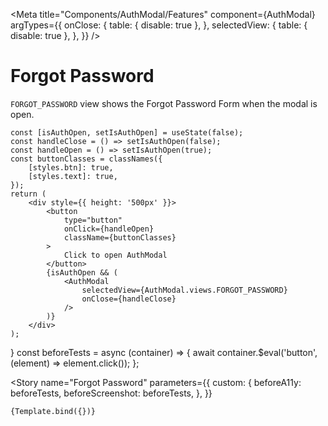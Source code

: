 
<Meta
    title="Components/AuthModal/Features"
    component={AuthModal}
    argTypes={{
        onClose: {
            table: { disable: true },
        },
        selectedView: {
            table: { disable: true },
        },
    }}
/>

# Forgot Password

`FORGOT_PASSWORD` view shows the Forgot Password Form when the modal is open.

    const [isAuthOpen, setIsAuthOpen] = useState(false);
    const handleClose = () => setIsAuthOpen(false);
    const handleOpen = () => setIsAuthOpen(true);
    const buttonClasses = classNames({
        [styles.btn]: true,
        [styles.text]: true,
    });
    return (
        <div style={{ height: '500px' }}>
            <button
                type="button"
                onClick={handleOpen}
                className={buttonClasses}
            >
                Click to open AuthModal
            </button>
            {isAuthOpen && (
                <AuthModal
                    selectedView={AuthModal.views.FORGOT_PASSWORD}
                    onClose={handleClose}
                />
            )}
        </div>
    );
}
const beforeTests = async (container) => {
    await container.$eval('button', (element) => element.click());
};

<Story
    name="Forgot Password"
    parameters={{
        custom: {
            beforeA11y: beforeTests,
            beforeScreenshot: beforeTests,
        },
    }}
>
    {Template.bind({})}
</Story>
